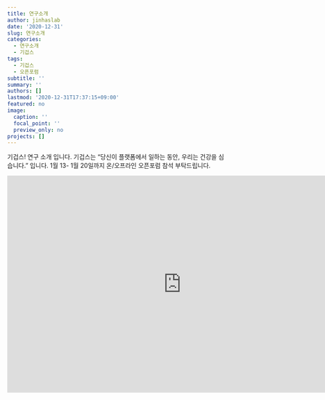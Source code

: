 ```yaml
---
title: 연구소개
author: jinhaslab
date: '2020-12-31'
slug: 연구소개
categories:
  - 연구소개
  - 기겁스
tags:
  - 기겁스
  - 오픈포럼
subtitle: ''
summary: ''
authors: []
lastmod: '2020-12-31T17:37:15+09:00'
featured: no
image:
  caption: ''
  focal_point: ''
  preview_only: no
projects: []
---
```


 기겁스! 연구 소개 입니다. 
 기겁스는 "당신이 플랫폼에서 일하는 동안, 우리는 건강을 심습니다." 입니다. 
 1월 13- 1월 20일까지 온/오프라인 오픈포럼 참석 부탁드립니다. 
 
 <iframe width="800" height="500" src="https://www.youtube.com/embed/8nYlVrswsZI" frameborder="0" allow="accelerometer; autoplay; clipboard-write; encrypted-media; gyroscope; picture-in-picture" allowfullscreen></iframe>
